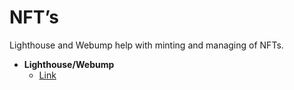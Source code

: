 # NFT’s

Lighthouse and Webump help with minting and managing of NFTs.

- **Lighthouse/Webump**
   - [Link](https://webump.xyz/)
